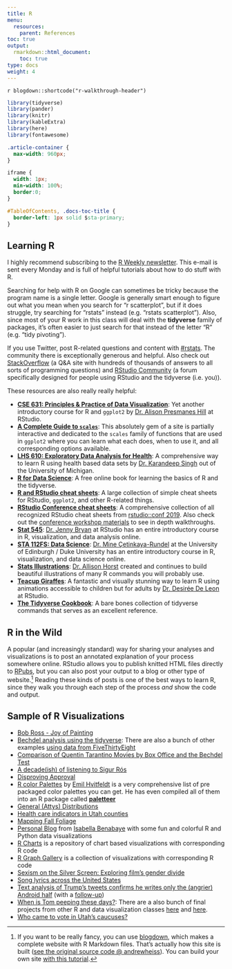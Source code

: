 ```yaml
---
title: R
menu:
  resources:
    parent: References
toc: true
output:
  rmarkdown::html_document:
    toc: true
type: docs
weight: 4
---
```


`r blogdown::shortcode("r-walkthrough-header")`

```r
library(tidyverse)
library(pander)
library(knitr)
library(kableExtra)
library(here)
library(fontawesome)
```

```css
.article-container {
  max-width: 960px;
}

iframe {
  width: 1px;
  min-width: 100%;
  border:0;
}

#TableOfContents, .docs-toc-title {
  border-left: 1px solid $sta-primary;
}
```

## Learning R

I highly recommend subscribing to the [R Weekly newsletter](https://rweekly.org/). This e-mail is sent every Monday and is full of helpful tutorials about how to do stuff with R.

Searching for help with R on Google can sometimes be tricky because the program name is a single letter. Google is generally smart enough to figure out what you mean when you search for "r scatterplot", but if it does struggle, try searching for "rstats" instead (e.g. "rstats scatterplot"). Also, since most of your R work in this class will deal with the **tidyverse** family of packages, it's often easier to just search for that instead of the letter "R" (e.g. "tidy pivoting"). 

If you use Twitter, post R-related questions and content with [#rstats](https://twitter.com/search?q=%23rstats). The community there is exceptionally generous and helpful. Also check out [StackOverflow](https://stackoverflow.com/) (a Q&A site with hundreds of thousands of answers to all sorts of programming questions) and [RStudio Community](https://community.rstudio.com/) (a forum specifically designed for people using RStudio and the tidyverse (i.e. you)).

These resources are also really really helpful:

- [**CSE 631: Principles & Practice of Data Visualization**](http://cslu.ohsu.edu/~bedricks/courses/cs631/): Yet another introductory course for R and `ggplot2` by [Dr. Alison Presmanes Hill](https://twitter.com/apreshill) at RStudio.
- [**A Complete Guide to `scales`**](https://ggplot2tor.com/scales/): This absolutely gem of a site is partially interactive and dedicated to the `scales` family of functions that are used in `ggplot2` where you can learn what each does, when to use it, and all corresponding options available.  
- [**LHS 610: Exploratory Data Analysis for Health**](https://kdpsingh.lab.medicine.umich.edu/lhs-610): A comprehensive way to learn R using health based data sets by [Dr. Karandeep Singh](https://twitter.com/kdpsinghlab) out of the University of Michigan.
- [**R for Data Science**](https://r4ds.had.co.nz/): A free online book for learning the basics of R and the tidyverse.
- [**R and RStudio cheat sheets**](https://www.rstudio.com/resources/cheatsheets/): A large collection of simple cheat sheets for RStudio, `ggplot2`, and other R-related things.
- [**RStudio Conference cheat sheets**](/handouts/RStudioConf_2019Cheatsheets.pdf): A comprehensive collection of all recognized RStudio cheat sheets from [rstudio::conf 2019](https://rstudio.com/resources/rstudioconf-2019/). Also check out the [conference workshop materials](https://blog.rstudio.com/2019/02/06/rstudio-conf-2019-workshops/) to see in depth walkthroughs.
- [**Stat 545**](http://stat545.com/): [Dr. Jenny Bryan](https://twitter.com/JennyBryan) at RStudio has an entire introductory course in R, visualization, and data analysis online.
- [**STA 112FS: Data Science**](http://www2.stat.duke.edu/courses/Fall17/sta112.01/): [Dr. Mine Çetinkaya-Rundel](https://twitter.com/minebocek) at the University of Edinburgh / Duke University has an entire introductory course in R, visualization, and data science online.
- [**Stats Illustrations**](https://github.com/allisonhorst/stats-illustrations): [Dr. Allison Horst](https://twitter.com/allison_horst) created and continues to build beautiful illustrations of many R commands you will probably use.
- [**Teacup Giraffes**](https://tinystats.github.io/teacups-giraffes-and-statistics/): A fantastic and visually stunning way to learn R using animations accessible to children but for adults by [Dr. Desirée De Leon](https://twitter.com/dcossyle) at RStudio.
- [**The Tidyverse Cookbook**](https://rstudio-education.github.io/tidyverse-cookbook/): A bare bones collection of tidyverse commands that serves as an excellent reference.


## R in the Wild

A popular (and increasingly standard) way for sharing your analyses and visualizations is to post an annotated explanation of your process somewhere online. RStudio allows you to publish knitted HTML files directly to [RPubs](http://rpubs.com/), but you can also post your output to a blog or other type of website.^[If you want to be really fancy, you can use [blogdown](https://bookdown.org/yihui/blogdown/), which makes a complete website with R Markdown files. That's actually how this site is built ([see the original source code @ andrewheiss](https://github.com/andrewheiss/datavizm20.classes.andrewheiss.com)). You can build your own site [with this tutorial](https://apreshill.rbind.io/post/up-and-running-with-blogdown/).] Reading these kinds of posts is one of the best ways to learn R, since they walk you through each step of the process *and* show the code and output.

## Sample of R Visualizations

- [Bob Ross - Joy of Painting](https://rudeboybert.github.io/fivethirtyeight/articles/bob_ross.html)
- [Bechdel analysis using the tidyverse](https://rudeboybert.github.io/fivethirtyeight/articles/bechdel.html): There are also a bunch of other examples [using data from FiveThirtyEight](https://rudeboybert.github.io/fivethirtyeight/articles/)
- [Comparison of Quentin Tarantino Movies by Box Office and the Bechdel Test](http://soc301s2017.netlify.com/group_projects/group5)
- [A decade(ish) of listening to Sigur Rós](http://blog.karawoo.com/2016/09/22/A-decade-ish-of-listening-to-Sigur-Ros)
- [Disproving Approval](https://rud.is/b/2017/06/18/r%E2%81%B6-disproving-approval/)
- [R color Palettes](https://github.com/EmilHvitfeldt/r-color-palettes) by [Emil Hvitfeldt](https://www.hvitfeldt.me/) is a very comprehensive list of pre packaged color palettes you can get. He has even compiled all of them into an R package called [**paletteer**](https://github.com/EmilHvitfeldt/paletteer)
- [General (Attys) Distributions](https://rud.is/b/2017/07/25/r%E2%81%B6-general-attys-distributions/)
- [Health care indicators in Utah counties](https://juliasilge.com/blog/health-care-indicators/)
- [Mapping Fall Foliage](https://rud.is/b/2017/09/18/mapping-fall-foliage-with-sf/)
- [Personal Blog](https://isabella-b.com/) from [Isabella Benabaye](https://twitter.com/_isabellamb) with some fun and colorful R and Python data visualizations
- [R Charts](https://www.r-graph-gallery.com/) is a repository of chart based visualizations with corresponding R code
- [R Graph Gallery](https://www.r-graph-gallery.com/) is a collection of visualizations with corresponding R code
- [Sexism on the Silver Screen: Exploring film's gender divide](http://rpubs.com/Jwhitman/Final_Project)
- [Song lyrics across the United States](https://juliasilge.com/blog/song-lyrics-across/)
- [Text analysis of Trump's tweets confirms he writes only the (angrier) Android half](http://varianceexplained.org/r/trump-tweets/) (with a [follow-up](http://varianceexplained.org/r/trump-followup/))
- [When is Tom peeping these days?](http://rpubs.com/ry_lisa_elana/chicago): There are a also bunch of final projects from other R and data visualization classes [here](http://soc301s2017.netlify.com/group-projects/) and [here](https://rudeboybert.github.io/MATH116/PS/final_project/final_project_outline.html#past_examples).
- [Who came to vote in Utah's caucuses?](https://juliasilge.com/blog/who-came-to-vote/)